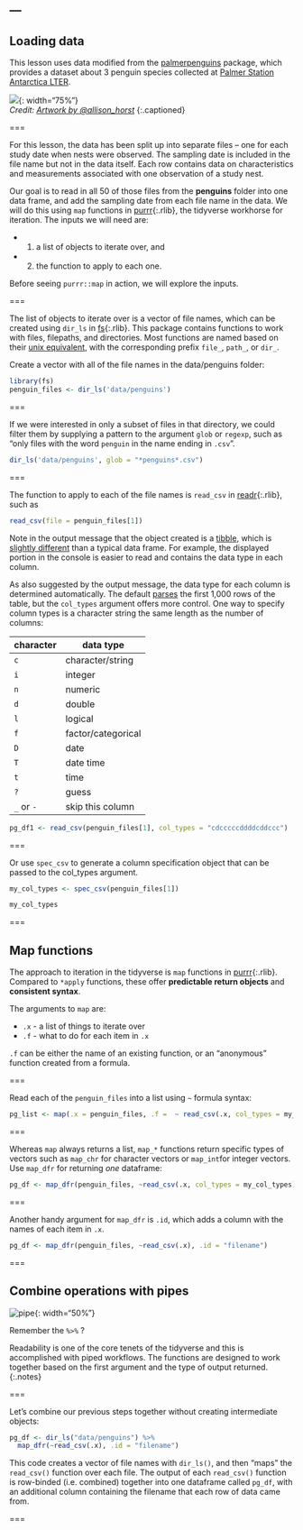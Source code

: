---
---

## Loading data

This lesson uses data modified from the [palmerpenguins](https://allisonhorst.github.io/palmerpenguins/index.html) package, which provides a dataset about 3 penguin species collected at [Palmer Station Antarctica LTER](https://pal.lternet.edu/). 

![]({% include asset.html path="images/lter_penguins.png" %}){: width="75%"}  
*Credit: [Artwork by @allison_horst](https://www.allisonhorst.com/)*
{:.captioned}


===

For this lesson, the data has been split up into separate files -- one for each study date when nests were observed. The sampling date is included in the file name but not in the data itself. Each row contains data on characteristics and measurements associated with one observation of a study nest. 

Our goal is to read in all 50 of those files from the **penguins** folder into one data frame, and add the sampling date from each file name in the data. We will do this using `map` functions in [purrr](){:.rlib}, the tidyverse workhorse for iteration. The inputs we will need are:

* (1) a list of objects to iterate over, and 
* (2) the function to apply to each one. 

Before seeing `purrr::map` in action, we will explore the inputs. 

===

The list of objects to iterate over is a vector of file names, which can be created using `dir_ls` in [fs](){:.rlib}. This package contains functions to work with files, filepaths, and directories. Most functions are named based on their [unix equivalent](https://fs.r-lib.org/articles/function-comparisons.html), with the corresponding prefix `file_`, `path_`, or `dir_`. 

Create a vector with all of the file names in the data/penguins folder:

```r
library(fs)
penguin_files <- dir_ls('data/penguins')
```

===

If we were interested in only a subset of files in that directory, we could filter them by supplying a pattern to the argument `glob` or `regexp`, such as "only files with the word `penguin` in the name ending in `.csv`". 

```r
dir_ls('data/penguins', glob = "*penguins*.csv")
```


===

The function to apply to each of the file names is `read_csv` in [readr](){:.rlib}, such as

```r
read_csv(file = penguin_files[1])
```

Note in the output message that the object created is a [tibble](https://r4ds.had.co.nz/tibbles.html), which is [slightly different](https://blog.rstudio.com/2016/03/24/tibble-1-0-0/) than a typical data frame. For example, the displayed portion in the console is easier to read and contains the data type in each column. 

As also suggested by the output message, the data type for each column is determined automatically. The default [parses](https://readr.tidyverse.org/articles/readr.html#vector-parsers) the first 1,000 rows of the table, but the `col_types` argument offers more control. One way to specify column types is a character string the same length as the number of columns:

| character   | data type       |
|-------------+------------------|
| `c`    |  character/string    |
| `i`    |  integer             |
| `n`    |  numeric             |
| `d`    |  double              |
| `l`    | logical              |
| `f`    | factor/categorical   |
| `D`    | date             |
| `T`    | date time        |
| `t`    | time       |
| `?`    | guess      |
| `_` or `-` | skip this column |

```r
pg_df1 <- read_csv(penguin_files[1], col_types = "cdcccccddddcddccc")
```

===

Or use `spec_csv` to generate a column specification object that can be passed to the col_types argument. 

```r
my_col_types <- spec_csv(penguin_files[1])
```
```r
my_col_types
```

===

## Map functions

The approach to iteration in the tidyverse is `map` functions in [purrr](){:.rlib}. Compared to `*apply` functions, these offer **predictable return objects** and **consistent syntax**. 

The arguments to `map` are: 

* `.x` - a list of things to iterate over
* `.f` - what to do for each item in `.x`

`.f` can be either the name of an existing function, or an "anonymous" function created from a formula. 

===

Read each of the `penguin_files` into a list using `~` formula syntax:

```r
pg_list <- map(.x = penguin_files, .f =  ~ read_csv(.x, col_types = my_col_types))
```

===

Whereas `map` always returns a list, `map_*` functions return specific types of vectors such as `map_chr` for character vectors or `map_int`for integer vectors. Use `map_dfr` for returning *one* dataframe:

```r
pg_df <- map_dfr(penguin_files, ~read_csv(.x, col_types = my_col_types))
```


===

Another handy argument for `map_dfr` is `.id`, which adds a column with the names of each item in `.x`. 

```r
pg_df <- map_dfr(penguin_files, ~read_csv(.x), .id = "filename")
```

===

## Combine operations with pipes


![pipe]({% include asset.html path="images/pipe.jpeg" %}){: width="50%"}

Remember the `%>%` ? 

Readability is one of the core tenets of the tidyverse and this is accomplished with piped workflows. The functions are designed to work together based on the first argument and the type of output returned. 
{:.notes}

===

Let's combine our previous steps together without creating intermediate objects:

```r
pg_df <- dir_ls("data/penguins") %>%
  map_dfr(~read_csv(.x), .id = "filename")
```

This code creates a vector of file names with `dir_ls()`, and then "maps" the `read_csv()` function over each file. The output of each `read_csv()` function is row-binded (i.e. combined) together into one dataframe called `pg_df`, with an additional column containing the filename that each row of data came from. 

===

